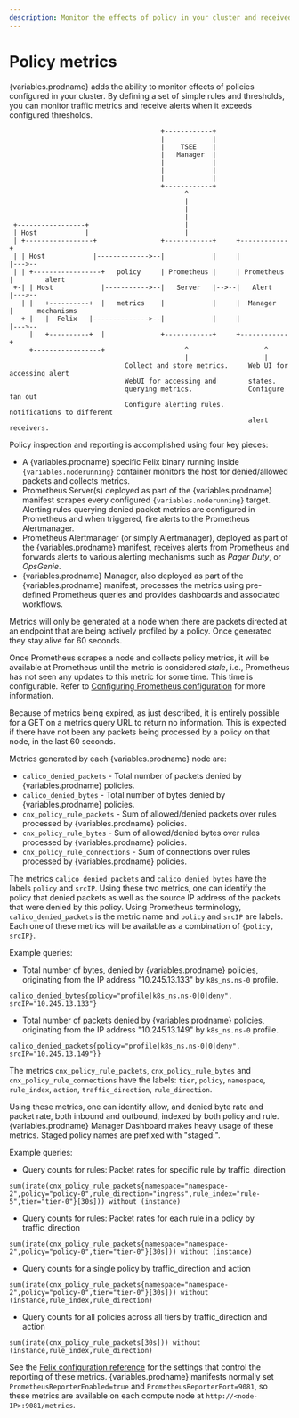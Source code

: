 ```yaml
---
description: Monitor the effects of policy in your cluster and received alerts by defining rules and thresholds.
---
```



# Policy metrics

{variables.prodname} adds the ability to monitor effects of policies configured in your cluster.
By defining a set of simple rules and thresholds, you can monitor traffic metrics and receive
alerts when it exceeds configured thresholds.

```
                                      +------------+
                                      |            |
                                      |    TSEE    |
                                      |   Manager  |
                                      |            |
                                      |            |
                                      |            |
                                      +------------+
                                            ^
                                            |
                                            |
                                            |
 +-----------------+                        |
 | Host            |                        |
 | +-----------------+                +------------+     +------------+
 | | Host            |------------->--|            |     |            |--->--
 | | +-----------------+   policy     | Prometheus |     | Prometheus |        alert
 +-| | Host            |----------->--|   Server   |-->--|   Alert    |--->--
   | |   +----------+  |   metrics    |            |     |  Manager   |      mechanisms
   +-|   |  Felix   |-------------->--|            |     |            |--->--
     |   +----------+  |              +------------+     +------------+
     +-----------------+                    ^                   ^
                                            |                   |
                             Collect and store metrics.     Web UI for accessing alert
                             WebUI for accessing and        states.
                             querying metrics.              Configure fan out
                             Configure alerting rules.      notifications to different
                                                            alert receivers.
```

Policy inspection and reporting is accomplished using four key pieces:

- A {variables.prodname} specific Felix binary running inside `{variables.noderunning}` container
  monitors the host for denied/allowed packets and collects metrics.
- Prometheus Server(s) deployed as part of the {variables.prodname} manifest scrapes
  every configured `{variables.noderunning}` target. Alerting rules querying denied packet
  metrics are configured in Prometheus and when triggered, fire alerts to
  the Prometheus Alertmanager.
- Prometheus Alertmanager (or simply Alertmanager), deployed as part of
  the {variables.prodname} manifest, receives alerts from Prometheus and forwards
  alerts to various alerting mechanisms such as _Pager Duty_, or _OpsGenie_.
- {variables.prodname} Manager, also deployed as part of the {variables.prodname} manifest,
  processes the metrics using pre-defined Prometheus queries and provides dashboards and associated workflows.

Metrics will only be generated at a node when there are packets directed at an endpoint that are being actively profiled by a policy.
Once generated they stay alive for 60 seconds.

Once Prometheus scrapes a node and collects policy metrics, it will be
available at Prometheus until the metric is considered _stale_, i.e.,
Prometheus has not seen any updates to this metric for some time. This time is
configurable. Refer to
[Configuring Prometheus configuration](../prometheus/index.mdx)
for more information.

Because of metrics being expired, as just described, it is entirely possible
for a GET on a metrics query URL to return no information. This is expected
if there have not been any packets being processed by a policy on that node, in
the last 60 seconds.

Metrics generated by each {variables.prodname} node are:

- `calico_denied_packets` - Total number of packets denied by {variables.prodname} policies.
- `calico_denied_bytes` - Total number of bytes denied by {variables.prodname} policies.
- `cnx_policy_rule_packets` - Sum of allowed/denied packets over rules processed by
  {variables.prodname} policies.
- `cnx_policy_rule_bytes` - Sum of allowed/denied bytes over rules processed by
  {variables.prodname} policies.
- `cnx_policy_rule_connections` - Sum of connections over rules processed by {variables.prodname}
  policies.

The metrics `calico_denied_packets` and `calico_denied_bytes` have the labels `policy` and `srcIP`.
Using these two metrics, one can identify the policy that denied packets as well as
the source IP address of the packets that were denied by this policy. Using
Prometheus terminology, `calico_denied_packets` is the metric name and `policy`
and `srcIP` are labels. Each one of these metrics will be available as a
combination of `{policy, srcIP}`.

Example queries:

- Total number of bytes, denied by {variables.prodname} policies, originating from the IP address "10.245.13.133"
  by `k8s_ns.ns-0` profile.

```
calico_denied_bytes{policy="profile|k8s_ns.ns-0|0|deny", srcIP="10.245.13.133"}
```

- Total number of packets denied by {variables.prodname} policies, originating from the IP address "10.245.13.149"
  by `k8s_ns.ns-0` profile.

```
calico_denied_packets{policy="profile|k8s_ns.ns-0|0|deny", srcIP="10.245.13.149"}}
```

The metrics `cnx_policy_rule_packets`, `cnx_policy_rule_bytes` and `cnx_policy_rule_connections` have the
labels: `tier`, `policy`, `namespace`, `rule_index`, `action`, `traffic_direction`, `rule_direction`.

Using these metrics, one can identify allow, and denied byte rate and packet rate, both inbound and outbound, indexed by both policy and rule. {variables.prodname} Manager Dashboard makes heavy usage of these metrics.
Staged policy names are prefixed with "staged:".

Example queries:

- Query counts for rules: Packet rates for specific rule by traffic_direction

```
sum(irate(cnx_policy_rule_packets{namespace="namespace-2",policy="policy-0",rule_direction="ingress",rule_index="rule-5",tier="tier-0"}[30s])) without (instance)
```

- Query counts for rules: Packet rates for each rule in a policy by traffic_direction

```
sum(irate(cnx_policy_rule_packets{namespace="namespace-2",policy="policy-0",tier="tier-0"}[30s])) without (instance)
```

- Query counts for a single policy by traffic_direction and action

```
sum(irate(cnx_policy_rule_packets{namespace="namespace-2",policy="policy-0",tier="tier-0"}[30s])) without (instance,rule_index,rule_direction)
```

- Query counts for all policies across all tiers by traffic_direction and action

```
sum(irate(cnx_policy_rule_packets[30s])) without (instance,rule_index,rule_direction)
```

See the
[Felix configuration reference](../../../reference/component-resources/node/felix/configuration.mdx#calico-enterprise-specific-configuration) for
the settings that control the reporting of these metrics. {variables.prodname} manifests
normally set `PrometheusReporterEnabled=true` and
`PrometheusReporterPort=9081`, so these metrics are available on each compute
node at `http://<node-IP>:9081/metrics`.
